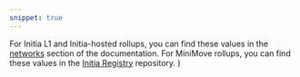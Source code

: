 ```yaml
---
snippet: true
---
```


  <Info>
    For Initia L1 and Initia-hosted rollups, you can find these values in the <a href="/resources/developer/initia-l1/">networks</a> section of the documentation. For MiniMove rollups, you can find these values in the <a href="https://github.com/initia-labs/initia-registry/tree/main">Initia Registry</a> repository.
  </Info>
)
